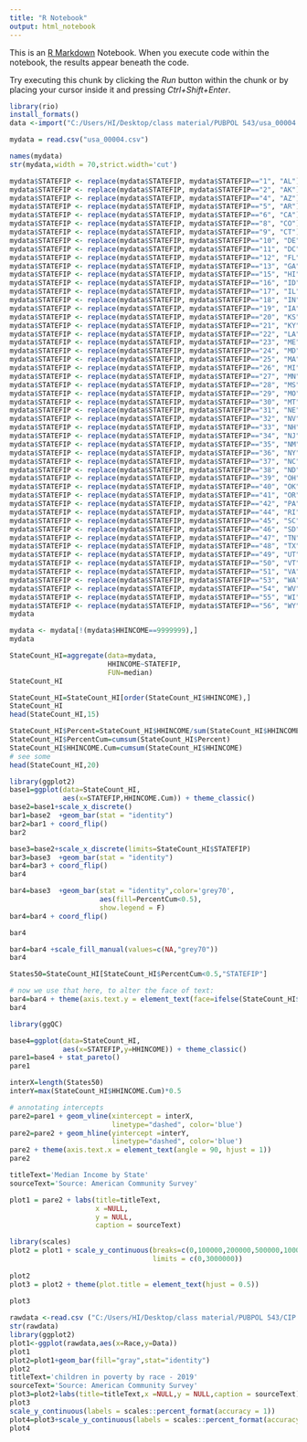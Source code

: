 ```yaml
---
title: "R Notebook"
output: html_notebook
---
```


This is an [R Markdown](http://rmarkdown.rstudio.com) Notebook. When you execute code within the notebook, the results appear beneath the code. 

Try executing this chunk by clicking the *Run* button within the chunk or by placing your cursor inside it and pressing *Ctrl+Shift+Enter*. 

```r
library(rio)
install_formats()
data <-import("C:/Users/HI/Desktop/class material/PUBPOL 543/usa_00004.csv")
```
```r
mydata = read.csv("usa_00004.csv")
```

```r
names(mydata)
str(mydata,width = 70,strict.width='cut')
```
```r
mydata$STATEFIP <- replace(mydata$STATEFIP, mydata$STATEFIP=="1", "AL")
mydata$STATEFIP <- replace(mydata$STATEFIP, mydata$STATEFIP=="2", "AK")
mydata$STATEFIP <- replace(mydata$STATEFIP, mydata$STATEFIP=="4", "AZ")
mydata$STATEFIP <- replace(mydata$STATEFIP, mydata$STATEFIP=="5", "AR")
mydata$STATEFIP <- replace(mydata$STATEFIP, mydata$STATEFIP=="6", "CA")
mydata$STATEFIP <- replace(mydata$STATEFIP, mydata$STATEFIP=="8", "CO")
mydata$STATEFIP <- replace(mydata$STATEFIP, mydata$STATEFIP=="9", "CT")
mydata$STATEFIP <- replace(mydata$STATEFIP, mydata$STATEFIP=="10", "DE")
mydata$STATEFIP <- replace(mydata$STATEFIP, mydata$STATEFIP=="11", "DC")
mydata$STATEFIP <- replace(mydata$STATEFIP, mydata$STATEFIP=="12", "FL")
mydata$STATEFIP <- replace(mydata$STATEFIP, mydata$STATEFIP=="13", "GA")
mydata$STATEFIP <- replace(mydata$STATEFIP, mydata$STATEFIP=="15", "HI")
mydata$STATEFIP <- replace(mydata$STATEFIP, mydata$STATEFIP=="16", "ID")
mydata$STATEFIP <- replace(mydata$STATEFIP, mydata$STATEFIP=="17", "IL")
mydata$STATEFIP <- replace(mydata$STATEFIP, mydata$STATEFIP=="18", "IN")
mydata$STATEFIP <- replace(mydata$STATEFIP, mydata$STATEFIP=="19", "IA")
mydata$STATEFIP <- replace(mydata$STATEFIP, mydata$STATEFIP=="20", "KS")
mydata$STATEFIP <- replace(mydata$STATEFIP, mydata$STATEFIP=="21", "KY")
mydata$STATEFIP <- replace(mydata$STATEFIP, mydata$STATEFIP=="22", "LA")
mydata$STATEFIP <- replace(mydata$STATEFIP, mydata$STATEFIP=="23", "ME")
mydata$STATEFIP <- replace(mydata$STATEFIP, mydata$STATEFIP=="24", "MD")
mydata$STATEFIP <- replace(mydata$STATEFIP, mydata$STATEFIP=="25", "MA")
mydata$STATEFIP <- replace(mydata$STATEFIP, mydata$STATEFIP=="26", "MI")
mydata$STATEFIP <- replace(mydata$STATEFIP, mydata$STATEFIP=="27", "MN")
mydata$STATEFIP <- replace(mydata$STATEFIP, mydata$STATEFIP=="28", "MS")
mydata$STATEFIP <- replace(mydata$STATEFIP, mydata$STATEFIP=="29", "MO")
mydata$STATEFIP <- replace(mydata$STATEFIP, mydata$STATEFIP=="30", "MT")
mydata$STATEFIP <- replace(mydata$STATEFIP, mydata$STATEFIP=="31", "NE")
mydata$STATEFIP <- replace(mydata$STATEFIP, mydata$STATEFIP=="32", "NV")
mydata$STATEFIP <- replace(mydata$STATEFIP, mydata$STATEFIP=="33", "NH")
mydata$STATEFIP <- replace(mydata$STATEFIP, mydata$STATEFIP=="34", "NJ")
mydata$STATEFIP <- replace(mydata$STATEFIP, mydata$STATEFIP=="35", "NM")
mydata$STATEFIP <- replace(mydata$STATEFIP, mydata$STATEFIP=="36", "NY")
mydata$STATEFIP <- replace(mydata$STATEFIP, mydata$STATEFIP=="37", "NC")
mydata$STATEFIP <- replace(mydata$STATEFIP, mydata$STATEFIP=="38", "ND")
mydata$STATEFIP <- replace(mydata$STATEFIP, mydata$STATEFIP=="39", "OH")
mydata$STATEFIP <- replace(mydata$STATEFIP, mydata$STATEFIP=="40", "OK")
mydata$STATEFIP <- replace(mydata$STATEFIP, mydata$STATEFIP=="41", "OR")
mydata$STATEFIP <- replace(mydata$STATEFIP, mydata$STATEFIP=="42", "PA")
mydata$STATEFIP <- replace(mydata$STATEFIP, mydata$STATEFIP=="44", "RI")
mydata$STATEFIP <- replace(mydata$STATEFIP, mydata$STATEFIP=="45", "SC")
mydata$STATEFIP <- replace(mydata$STATEFIP, mydata$STATEFIP=="46", "SD")
mydata$STATEFIP <- replace(mydata$STATEFIP, mydata$STATEFIP=="47", "TN")
mydata$STATEFIP <- replace(mydata$STATEFIP, mydata$STATEFIP=="48", "TX")
mydata$STATEFIP <- replace(mydata$STATEFIP, mydata$STATEFIP=="49", "UT")
mydata$STATEFIP <- replace(mydata$STATEFIP, mydata$STATEFIP=="50", "VT")
mydata$STATEFIP <- replace(mydata$STATEFIP, mydata$STATEFIP=="51", "VA")
mydata$STATEFIP <- replace(mydata$STATEFIP, mydata$STATEFIP=="53", "WA")
mydata$STATEFIP <- replace(mydata$STATEFIP, mydata$STATEFIP=="54", "WV")
mydata$STATEFIP <- replace(mydata$STATEFIP, mydata$STATEFIP=="55", "WI")
mydata$STATEFIP <- replace(mydata$STATEFIP, mydata$STATEFIP=="56", "WY")
mydata

```
```r
mydata <- mydata[!(mydata$HHINCOME==9999999),]
mydata

```

```r
StateCount_HI=aggregate(data=mydata,
                        HHINCOME~STATEFIP,
                        FUN=median)
StateCount_HI
```
```r
StateCount_HI=StateCount_HI[order(StateCount_HI$HHINCOME),]
StateCount_HI
head(StateCount_HI,15)
```
```r
StateCount_HI$Percent=StateCount_HI$HHINCOME/sum(StateCount_HI$HHINCOME)
StateCount_HI$PercentCum=cumsum(StateCount_HI$Percent)
StateCount_HI$HHINCOME.Cum=cumsum(StateCount_HI$HHINCOME)
# see some
head(StateCount_HI,20)
```
```r
library(ggplot2)
base1=ggplot(data=StateCount_HI,
             aes(x=STATEFIP,HHINCOME.Cum)) + theme_classic()
base2=base1+scale_x_discrete()
bar1=base2  +geom_bar(stat = "identity")
bar2=bar1 + coord_flip() 
bar2
```

```r
base3=base2+scale_x_discrete(limits=StateCount_HI$STATEFIP)
bar3=base3  +geom_bar(stat = "identity")
bar4=bar3 + coord_flip() 
bar4
```
```r
bar4=base3  +geom_bar(stat = "identity",color='grey70',
                      aes(fill=PercentCum<0.5),
                      show.legend = F)
bar4=bar4 + coord_flip()

bar4
```
```r
bar4=bar4 +scale_fill_manual(values=c(NA,"grey70"))
bar4
```
```r
States50=StateCount_HI[StateCount_HI$PercentCum<0.5,"STATEFIP"]

# now we use that here, to alter the face of text:
bar4=bar4 + theme(axis.text.y = element_text(face=ifelse(StateCount_HI$STATEFIP%in%States50,"bold","plain"),size=9))
bar4
```
```r
library(ggQC) 

base4=ggplot(data=StateCount_HI,
             aes(x=STATEFIP,y=HHINCOME)) + theme_classic()
pare1=base4 + stat_pareto() 
pare1
```

```r
interX=length(States50)
interY=max(StateCount_HI$HHINCOME.Cum)*0.5

# annotating intercepts
pare2=pare1 + geom_vline(xintercept = interX,
                         linetype="dashed", color='blue') 
pare2=pare2 + geom_hline(yintercept =interY,
                         linetype="dashed", color='blue') 
pare2 + theme(axis.text.x = element_text(angle = 90, hjust = 1))
pare2
```
```r
titleText='Median Income by State'
sourceText='Source: American Community Survey'

plot1 = pare2 + labs(title=titleText,
                     x =NULL, 
                     y = NULL,
                     caption = sourceText)
```

```r
library(scales)
plot2 = plot1 + scale_y_continuous(breaks=c(0,100000,200000,500000,1000000,2000000),
                                   limits = c(0,3000000))
                                    
plot2
plot3 = plot2 + theme(plot.title = element_text(hjust = 0.5))
                      
plot3
```

```r
rawdata <-read.csv ("C:/Users/HI/Desktop/class material/PUBPOL 543/CIP.csv")
str(rawdata)
library(ggplot2)
plot1<-ggplot(rawdata,aes(x=Race,y=Data))
plot1
plot2=plot1+geom_bar(fill="gray",stat="identity")
plot2
titleText='children in poverty by race - 2019'
sourceText='Source: American Community Survey'
plot3=plot2+labs(title=titleText,x =NULL,y = NULL,caption = sourceText)
plot3
scale_y_continuous(labels = scales::percent_format(accuracy = 1))
plot4=plot3+scale_y_continuous(labels = scales::percent_format(accuracy = 1))
plot4

```


